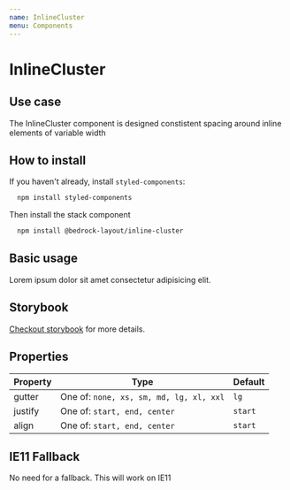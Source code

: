 ```yaml
---
name: InlineCluster
menu: Components
---
```



# InlineCluster

## Use case

The InlineCluster component is designed constistent spacing around inline elements of variable width

## How to install

If you haven't already, install `styled-components`:

```bash
  npm install styled-components
```

Then install the stack component

```bash
  npm install @bedrock-layout/inline-cluster
```

## Basic usage

<Playground>
  <InlineCluster gutter='lg' justify='start' align='start'>
    <span>Lorem ipsum dolor</span>
    <span>sit amet consectetur</span>
    <span>adipisicing elit.</span>
  </InlineCluster>
</Playground>

## Storybook

[Checkout storybook](https://storybook.bedrock-layout.dev/?path=/story/inlinecluster--basic) for more details.

## Properties

| Property | Type                                    | Default |
| -------- | --------------------------------------- | ------- |
| gutter   | One of: `none, xs, sm, md, lg, xl, xxl` | `lg`    |
| justify  | One of: `start, end, center`            | `start` |
| align    | One of: `start, end, center`            | `start` |

## IE11 Fallback

No need for a fallback. This will work on IE11

